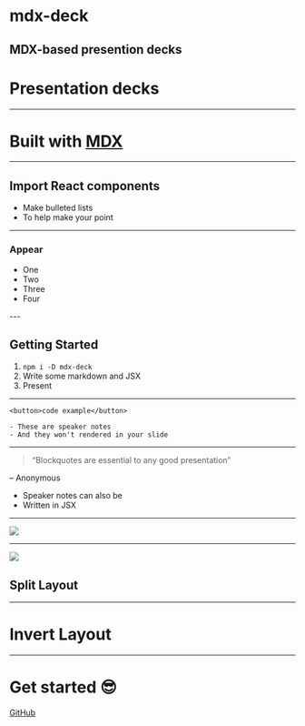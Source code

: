 
# mdx-deck

MDX-based presention decks
---
# Presentation decks
---
# Built with [MDX][]
[MDX]: https://github.com/mdx-js/mdx
---

<Box
  fontSize={3}
  p={4}
  bg='magenta'>
  Import React components
</Box>
---

- Make bulleted lists
- To help make your point

---
### Appear

<ul>
  <Appear>
    <li>One</li>
    <li>Two</li>
    <li>Three</li>
    <li>Four</li>
  </Appear>
</ul>
---

## Getting Started

1. `npm i -D mdx-deck`
2. Write some markdown and JSX
3. Present

---

```
<button>code example</button>
```

```notes
- These are speaker notes
- And they won't rendered in your slide
```

---
> “Blockquotes are essential to any good presentation”

– Anonymous

<Notes>
  <ul>
    <li>Speaker notes can also be</li>
    <li>Written in JSX</li>
  </ul>
</Notes>

---

<Image src='https://images.unsplash.com/photo-1462331940025-496dfbfc7564?w=2048&q=20' />

---

![](https://images.unsplash.com/photo-1462331940025-496dfbfc7564?w=2048&q=20)

## Split Layout

---

# Invert Layout

---


# Get started :sunglasses:
[GitHub](https://github.com/jxnblk/mdx-deck)
